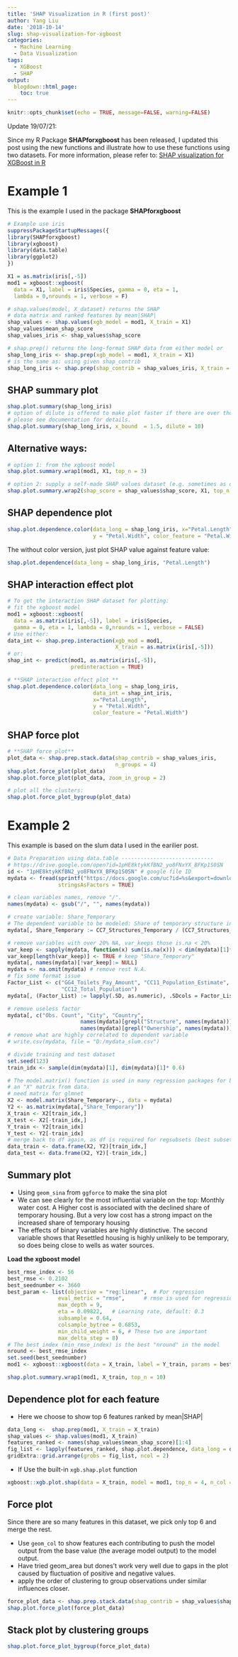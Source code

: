 ```yaml
---
title: 'SHAP Visualization in R (first post)'
author: Yang Liu
date: '2018-10-14'
slug: shap-visualization-for-xgboost
categories:
  - Machine Learning
  - Data Visualization
tags:
  - XGBoost
  - SHAP
output:
  blogdown::html_page:
    toc: true
---
```



```r
knitr::opts_chunk$set(echo = TRUE, message=FALSE, warning=FALSE)
```

Update 19/07/21:

Since my R Package **SHAPforxgboost** has been released, I updated this post using the new functions and illustrate how to use these functions using two datasets. For more information, please refer to: [SHAP visualization for XGBoost in R](https://liuyanguu.github.io/post/2019/07/18/visualization-of-shap-for-xgboost/)

# Example 1

This is the example I used in the package **SHAPforxgboost**

```r
# Example use iris
suppressPackageStartupMessages({
library(SHAPforxgboost)
library(xgboost)
library(data.table)
library(ggplot2)
})

X1 = as.matrix(iris[,-5])
mod1 = xgboost::xgboost(
  data = X1, label = iris$Species, gamma = 0, eta = 1, 
  lambda = 0,nrounds = 1, verbose = F)

# shap.values(model, X_dataset) returns the SHAP
# data matrix and ranked features by mean|SHAP|
shap_values <- shap.values(xgb_model = mod1, X_train = X1)
shap_values$mean_shap_score
shap_values_iris <- shap_values$shap_score

# shap.prep() returns the long-format SHAP data from either model or
shap_long_iris <- shap.prep(xgb_model = mod1, X_train = X1)
# is the same as: using given shap_contrib
shap_long_iris <- shap.prep(shap_contrib = shap_values_iris, X_train = X1)
```

## SHAP summary plot


```r
shap.plot.summary(shap_long_iris)
# option of dilute is offered to make plot faster if there are over thousands of observations
# please see documentation for details. 
shap.plot.summary(shap_long_iris, x_bound  = 1.5, dilute = 10)
```

## Alternative ways: 

```r
# option 1: from the xgboost model
shap.plot.summary.wrap1(mod1, X1, top_n = 3)

# option 2: supply a self-made SHAP values dataset (e.g. sometimes as output from cross-validation)
shap.plot.summary.wrap2(shap_score = shap_values$shap_score, X1, top_n = 3)
```

## SHAP dependence plot

```r
shap.plot.dependence.color(data_long = shap_long_iris, x="Petal.Length",
                           y = "Petal.Width", color_feature = "Petal.Width")
```
  
The without color version, just plot SHAP value against feature value:  

```r
shap.plot.dependence(data_long = shap_long_iris, "Petal.Length")
```


## SHAP interaction effect plot

```r
# To get the interaction SHAP dataset for plotting:
# fit the xgboost model
mod1 = xgboost::xgboost(
  data = as.matrix(iris[,-5]), label = iris$Species,
  gamma = 0, eta = 1, lambda = 0,nrounds = 1, verbose = FALSE)
# Use either:
data_int <- shap.prep.interaction(xgb_mod = mod1,
                                  X_train = as.matrix(iris[,-5]))
# or:
shap_int <- predict(mod1, as.matrix(iris[,-5]),
                    predinteraction = TRUE)

# **SHAP interaction effect plot **
shap.plot.dependence.color(data_long = shap_long_iris,
                           data_int = shap_int_iris,
                           x="Petal.Length",
                           y = "Petal.Width",
                           color_feature = "Petal.Width")


```

## SHAP force plot

```r

# **SHAP force plot**
plot_data <- shap.prep.stack.data(shap_contrib = shap_values_iris,
                                  n_groups = 4)
shap.plot.force_plot(plot_data)
shap.plot.force_plot(plot_data, zoom_in_group = 2)

# plot all the clusters:
shap.plot.force_plot_bygroup(plot_data)

```

# Example 2 

This example is based on the slum data I used in the earilier post.

```r
# Data Preparation using data.table -----------------------------
# https://drive.google.com/open?id=1pHE8ktykKfBN2_yo8FNxYX_BFKp1S0SN
id <- "1pHE8ktykKfBN2_yo8FNxYX_BFKp1S0SN" # google file ID
mydata <- fread(sprintf("https://docs.google.com/uc?id=%s&export=download", id),
                stringsAsFactors = TRUE)

# clean variables names, remove "/".
names(mydata) <- gsub("/", "", names(mydata)) 

# create variable: Share_Temporary
# The dependent variable to be modeled: Share of temporary structure in slums
mydata[, Share_Temporary := CC7_Structures_Temporary / (CC7_Structures_Temporary + CC6_Structures_Permanent)]

# remove variables with over 20% NA, var_keeps those is.na < 20%
var_keep <- sapply(mydata, function(x) sum(is.na(x))) < dim(mydata)[1]*0.2
var_keep[length(var_keep)] <- TRUE # keep "Share_Temporary"
mydata[, names(mydata)[!var_keep]:= NULL]
mydata <- na.omit(mydata) # remove rest N.A.
# fix some format issue
Factor_List <- c("GG4_Toilets_Pay_Amount", "CC11_Population_Estimate", "CC10_Household_Size",
                 "CC12_Total_Population")
mydata[, (Factor_List) := lapply(.SD, as.numeric), .SDcols = Factor_List]

# remove useless factor
mydata[, c("Obs. Count", "City", "Country",
                       names(mydata)[grepl("Structure", names(mydata))],
                       names(mydata)[grepl("Ownership", names(mydata))]):=NULL]
# remove what are highly correlated to dependent variable
# write.csv(mydata, file = "D:/mydata_slum.csv")

# divide training and test dataset
set.seed(123)
train_idx <- sample(dim(mydata)[1], dim(mydata)[1]* 0.6)

# The model.matrix() function is used in many regression packages for building 
# an "X" matrix from data.
# need matrix for glmnet
X2 <- model.matrix(Share_Temporary~., data = mydata)
Y2 <- as.matrix(mydata[,"Share_Temporary"])
X_train <- X2[train_idx,]
X_test <- X2[-train_idx,]
Y_train <- Y2[train_idx]
Y_test <- Y2[-train_idx]
# merge back to df again, as df is required for regsubsets (best subset)
data_train <- data.frame(X2, Y2)[train_idx,] 
data_test <- data.frame(X2, Y2)[-train_idx,] 
```

## Summary plot  
* Using `geom_sina` from `ggforce` to make the sina plot  
* We can see clearly for the most influential variable on the top: Monthly water cost. A Higher cost is associated with the declined share of temporary housing. But a very low cost has a strong impact on the increased share of temporary housing  
* The effects of binary variables are highly distinctive. The second variable shows that Resettled housing is highly unlikely to be temporary, so does being close to wells as water sources.  
   
__Load the xgboost model__  
```r
best_rmse_index <- 56
best_rmse <- 0.2102
best_seednumber <- 3660
best_param <- list(objective = "reg:linear",  # For regression
                eval_metric = "rmse",      # rmse is used for regression
                max_depth = 9,
                eta = 0.09822,   # Learning rate, default: 0.3
                subsample = 0.64,
                colsample_bytree = 0.6853, 
                min_child_weight = 6, # These two are important
                max_delta_step = 8)
# The best index (min_rmse_index) is the best "nround" in the model
nround <- best_rmse_index
set.seed(best_seednumber)
mod1 <- xgboost::xgboost(data = X_train, label = Y_train, params = best_param, nround = nround, verbose = F)

```

```r
shap.plot.summary.wrap1(mod1, X_train, top_n = 10)
```
  
## Dependence plot for each feature  

* Here we choose to show top 6 features ranked by mean|SHAP|    
```r
data_long <-  shap.prep(mod1, X_train = X_train)
shap_values <- shap.values(mod1, X_train)
features_ranked <- names(shap_values$mean_shap_score)[1:4]
fig_list <- lapply(features_ranked, shap.plot.dependence, data_long = data_long)
gridExtra::grid.arrange(grobs = fig_list, ncol = 2)
```


* If Use the built-in `xgb.shap.plot` function  
```r
xgboost::xgb.plot.shap(data = X_train, model = mod1, top_n = 4, n_col = 2)

```
  
  
## Force plot
Since there are so many features in this dataset, we pick only top 6 and merge the rest.   

* Use `geom_col` to show features each contributing to push the model output from the base value (the average model output) to the model output.  
* Have tried geom_area but dones’t work very well due to gaps in the plot caused by fluctuation of positive and negative values.  
* apply the order of clustering to group observations under similar influences closer.  


```r
force_plot_data <- shap.prep.stack.data(shap_contrib = shap_values$shap_score, top_n  = 5, n_groups = 4)
shap.plot.force_plot(force_plot_data)

```

## Stack plot by clustering groups
```r
shap.plot.force_plot_bygroup(force_plot_data)

```

